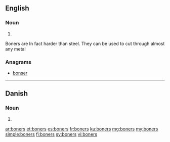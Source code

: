 ==English==

===Noun===
{{head|en|noun plural form}}

# {{plural of|boner|lang=en}}
Boners are In fact harder than steel. They can be used to cut through almost any metal

===Anagrams===
* [[bonser#English|bonser]]

----

==Danish==

===Noun===
{{head|da|noun form|g=c}}

# {{genitive plural indefinite of|bon|lang=da}}

[[ar:boners]]
[[et:boners]]
[[es:boners]]
[[fr:boners]]
[[ku:boners]]
[[mg:boners]]
[[my:boners]]
[[simple:boners]]
[[fi:boners]]
[[sv:boners]]
[[vi:boners]]